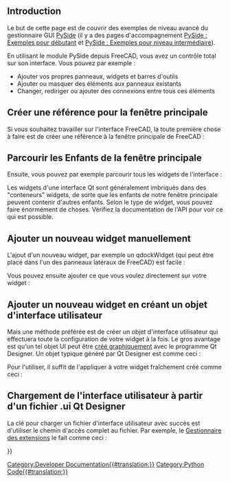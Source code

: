 <languages/>

{{TOCright}}

<span id="Introduction"></span>
== Introduction ==

Le but de cette page est de couvrir des exemples de niveau avancé du gestionnaire GUI [[PySide/fr|PySide]] (il y a des pages d'accompagnement [[PySide_Beginner_Examples/fr|PySide : Exemples pour débutant]] et [[PySide_Intermediate_Examples/fr|PySide : Exemples pour niveau intermédiaire]]).

En utilisant le module PySide depuis FreeCAD, vous avez un contrôle total sur son interface. Vous pouvez par exemple :
* Ajouter vos propres panneaux, widgets et barres d'outils
* Ajouter ou masquer des éléments aux panneaux existants
* Changer, rediriger ou ajouter des connexions entre tous ces éléments

<span id="Create_Reference_to_the_Main_Window"></span>
== Créer une référence pour la fenêtre principale ==

Si vous souhaitez travailler sur l'interface FreeCAD, la toute première chose à faire est de créer une référence à la fenêtre principale de FreeCAD :

{{Code|code=
import sys
from PySide import QtGui ,QtCore 
app = QtGui.qApp
mw = FreeCADGui.getMainWindow()
}}

<span id="Browse_the_Children_of_the_Main_Window"></span>
== Parcourir les Enfants de la fenêtre principale ==

Ensuite, vous pouvez par exemple parcourir tous les widgets de l'interface :

{{Code|code=
for child in mw.children():
   print('widget name = ', child.objectName(), ', widget type = ', child)
}}

Les widgets d'une interface Qt sont généralement imbriqués dans des "conteneurs" widgets, de sorte que les enfants de notre fenêtre principale peuvent contenir d'autres enfants. Selon le type de widget, vous pouvez faire énormément de choses. Vérifiez la documentation de l'API pour voir ce qui est possible.

<span id="Add_New_Widget_Manually"></span>
== Ajouter un nouveau widget manuellement ==

L'ajout d'un nouveau widget, par exemple un qdockWidget (qui peut être placé dans l'un des panneaux latéraux de FreeCAD) est facile :

{{Code|code=
myWidget = QtGui.QDockWidget()
mw.addDockWidget(QtCore.Qt.RightDockWidgetArea,myWidget)
}}

Vous pouvez ensuite ajouter ce que vous voulez directement sur votre widget :

{{Code|code=
myWidget.setObjectName("my Nice New Widget")
myWidget.resize(QtCore.QSize(300,100)) # sets size of the widget
label = QtGui.QLabel("Hello World", myWidget) # creates a label
label.setGeometry(QtCore.QRect(2,50,200,24))  # sets its size
label.setObjectName("myLabel") # sets its name, so it can be found by name
}}

<span id="Add_New_Widget_by_Creating_UI_Object"></span>
== Ajouter un nouveau widget en créant un objet d'interface utilisateur ==

Mais une méthode préférée est de créer un objet d'interface utilisateur qui effectuera toute la configuration de votre widget à la fois. Le gros avantage est qu'un tel objet UI peut être [[Dialog_creation/fr|créé graphiquement]] avec le programme Qt Designer. Un objet typique généré par Qt Designer est comme ceci :

{{Code|code=
class myWidget_Ui(object):
  def setupUi(self, myWidget):
    myWidget.setObjectName("my Nice New Widget")
    myWidget.resize(QtCore.QSize(300,100).expandedTo(myWidget.minimumSizeHint())) # sets size of the widget

    self.label = QtGui.QLabel(myWidget) # creates a label
    self.label.setGeometry(QtCore.QRect(50,50,200,24)) # sets its size
    self.label.setObjectName("label") # sets its name, so it can be found by name

  def retranslateUi(self, draftToolbar): # built-in QT function that manages translations of widgets
    myWidget.setWindowTitle(QtGui.QApplication.translate("myWidget", "My Widget", None, QtGui.QApplication.UnicodeUTF8))
    self.label.setText(QtGui.QApplication.translate("myWidget", "Welcome to my new widget!", None, QtGui.QApplication.UnicodeUTF8))
}}

Pour l'utiliser, il suffit de l'appliquer à votre widget fraîchement créé comme ceci :

{{Code|code=
app = QtGui.qApp
FCmw = app.activeWindow()
myNewFreeCADWidget = QtGui.QDockWidget() # create a new dckwidget
myNewFreeCADWidget.ui = myWidget_Ui() # load the Ui script
myNewFreeCADWidget.ui.setupUi(myNewFreeCADWidget) # setup the ui
FCmw.addDockWidget(QtCore.Qt.RightDockWidgetArea,myNewFreeCADWidget) # add the widget to the main window
}}

<span id="Loading_the_UI_from_a_Qt_Designer_.ui_File"></span>
== Chargement de l'interface utilisateur à partir d'un fichier .ui Qt Designer ==

La clé pour charger un fichier d'interface utilisateur avec succès est d'utiliser le chemin d'accès complet au fichier. Par exemple, le [[Std_AddonMgr/fr|Gestionnaire des extensions]] le fait comme ceci :

{{Code|code=
self.dialog = FreeCADGui.PySideUic.loadUi(os.path.join(os.path.dirname(__file__), "AddonManager.ui"))
}}


{{Powerdocnavi{{#translation:}}}}
[[Category:Developer Documentation{{#translation:}}]]
[[Category:Python Code{{#translation:}}]]
{{clear}}